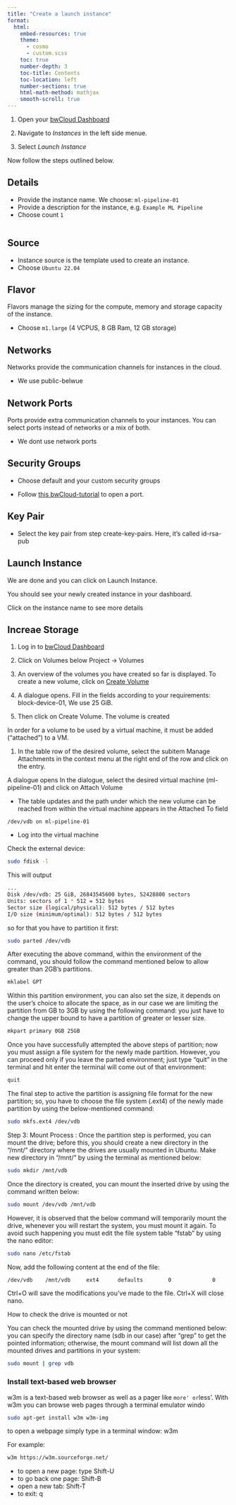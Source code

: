 ```yaml
---
title: "Create a launch instance" 
format: 
  html: 
    embed-resources: true
    theme: 
      - cosmo 
      - custom.scss 
    toc: true 
    number-depth: 3  
    toc-title: Contents 
    toc-location: left 
    number-sections: true 
    html-math-method: mathjax 
    smooth-scroll: true 
---
```





1. Open your [bwCloud Dashboard](https://portal.bw-cloud.org)

1. Navigate to *Instances* in the left side menue.

1. Select *Launch Instance*


Now follow the steps outlined below.

## Details

 - Provide the instance name. We choose: `ml-pipeline-01`
 - Provide a description for the instance, e.g. `Example ML Pipeline`
 - Choose count `1`

![]()


## Source

- Instance source is the template used to create an instance.
- Choose `Ubuntu 22.04`


## Flavor

Flavors manage the sizing for the compute, memory and storage capacity of the instance.

- Choose `m1.large` (4 VCPUS, 8 GB Ram, 12 GB storage)

## Networks

Networks provide the communication channels for instances in the cloud.

- We use public-belwue

## Network Ports

Ports provide extra communication channels to your instances. You can select ports instead of networks or a mix of both.

- We dont use network ports

## Security Groups

- Choose default and your custom security groups

- Follow [this bwCloud-tutorial](https://www.bw-cloud.org/de/bwcloud_scope/nutzen#open_port) to open a port.

## Key Pair

- Select the key pair from step create-key-pairs. Here, it's called id-rsa-pub

## Launch Instance

We are done and you can click on Launch Instance. 

You should see your newly created instance in your dashboard.

Click on the instance name to see more details


## Increae Storage

1. Log in to [bwCloud Dashboard](https://bw-cloud.org/q/d)

1. Click on Volumes below Project → Volumes

1. An overview of the volumes you have created so far is displayed. To create a new volume, click on [Create Volume](https://portal.bw-cloud.org/project/volumes/create/)

1. A dialogue opens. Fill in the fields according to your requirements: block-device-01, We use 25 GiB.

1. Then click on Create Volume. The volume is created


In order for a volume to be used by a virtual machine, it must be added ("attached") to a VM.

1. In the table row of the desired volume, select the subitem Manage Attachments in the context menu at the right end of the row and click on the entry. 

A dialogue opens
In the dialogue, select the desired virtual machine (ml-pipeline-01) and click on Attach Volume

- The table updates and the path under which the new volume can be reached from within the virtual machine appears in the Attached To field

```
/dev/vdb on ml-pipeline-01
```

- Log into the virtual machine 


Check the external device:


```bash
sudo fdisk -l
```

This will output

```bash
...
Disk /dev/vdb: 25 GiB, 26843545600 bytes, 52428800 sectors
Units: sectors of 1 * 512 = 512 bytes
Sector size (logical/physical): 512 bytes / 512 bytes
I/O size (minimum/optimal): 512 bytes / 512 bytes
```

so for that you have to partition it first:



```bash
sudo parted /dev/vdb

```

After executing the above command, within the environment of the command, you should follow the command mentioned below to allow greater than 2GB’s partitions.


```bash
mklabel GPT

```

Within this partition environment, you can also set the size, it depends on the user’s choice to allocate the space, as in our case we are limiting the partition from GB to 3GB by using the following command: you just have to change the upper bound to have a partition of greater or lesser size.


```bash
mkpart primary 0GB 25GB

```

Once you have successfully attempted the above steps of partition; now you must assign a file system for the newly made partition. However, you can proceed only if you leave the parted environment; just type “quit” in the terminal and hit enter the terminal will come out of that environment:


```bash
quit
```

The final step to active the partition is assigning file format for the new partition; so, you have to choose the file system (.ext4) of the newly made partition by using the below-mentioned command:


```bash
sudo mkfs.ext4 /dev/vdb

```

Step 3: Mount Process : Once the partition step is performed, you can mount the drive; before this, you should create a new directory in the “/mnt/” directory where the drives are usually mounted in Ubuntu. Make new directory in “/mnt/” by using the terminal as mentioned below:



```bash
sudo mkdir /mnt/vdb

```

Once the directory is created, you can mount the inserted drive by using the command written below:


```bash
sudo mount /dev/vdb /mnt/vdb

```

However, it is observed that the below command will temporarily mount the drive, whenever you will restart the system, you must mount it again. To avoid such happening you must edit the file system table “fstab” by using the nano editor:


```bash
sudo nano /etc/fstab

```

Now, add the following content at the end of the file:



```bash
/dev/vdb    /mnt/vdb     ext4      defaults        0             0

```


Ctrl+O will save the modifications you've made to the file. Ctrl+X will close nano. 


How to check the drive is mounted or not

You can check the mounted drive by using the command mentioned below: you can specify the directory name (sdb in our case) after “grep” to get the pointed information; otherwise, the mount command will list down all the mounted drives and partitions in your system:


```bash
sudo mount | grep vdb

```

### Install text-based web browser

w3m is a text-based web browser as well as a pager like `more' or `less'. With w3m you can browse web pages through a terminal emulator windo


```bash
sudo apt-get install w3m w3m-img
```

to open a webpage simply type in a terminal window: w3m <url_of_the_webpage>

For example:


```bash
w3m https://w3m.sourceforge.net/
```

- to open a new page: type Shift-U
- to go back one page: Shift-B
- open a new tab: Shift-T
- to exit: q